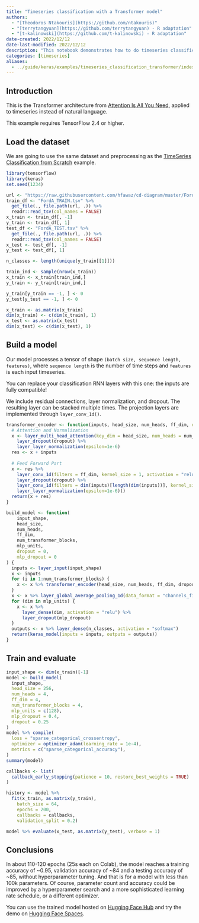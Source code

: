 ```yaml
---
title: "Timeseries classification with a Transformer model"
authors:
  - "[Theodoros Ntakouris](https://github.com/ntakouris)"
  - "[terrytangyuan](https://github.com/terrytangyuan) - R adaptation"
  - "[t-kalinowski](https://github.com/t-kalinowski) - R adaptation"
date-created: 2022/12/12
date-last-modified: 2022/12/12
description: "This notebook demonstrates how to do timeseries classification using a Transformer model."
categories: [timeseries]
aliases:
  - ../guide/keras/examples/timeseries_classification_transformer/index.html
---
```


## Introduction

This is the Transformer architecture from
[Attention Is All You Need](https://arxiv.org/abs/1706.03762),
applied to timeseries instead of natural language.

This example requires TensorFlow 2.4 or higher.


## Load the dataset

We are going to use the same dataset and preprocessing as the
[TimeSeries Classification from Scratch](https://tensorflow.rstudio.com/examples/timeseries_classification_from_scratch)
example.

```r
library(tensorflow)
library(keras)
set.seed(1234)
```

```r
url <- "https://raw.githubusercontent.com/hfawaz/cd-diagram/master/FordA"
train_df <- "FordA_TRAIN.tsv" %>%
  get_file(., file.path(url, .)) %>%
  readr::read_tsv(col_names = FALSE)
x_train <- train_df[, -1]
y_train <- train_df[, 1]
test_df <- "FordA_TEST.tsv" %>%
  get_file(., file.path(url, .)) %>%
  readr::read_tsv(col_names = FALSE)
x_test <- test_df[, -1]
y_test <- test_df[, 1]

n_classes <- length(unique(y_train[[1]]))

train_ind <- sample(nrow(x_train))
x_train <- x_train[train_ind,]
y_train <- y_train[train_ind,]

y_train[y_train == -1, ] <- 0
y_test[y_test == -1, ] <- 0

x_train <- as.matrix(x_train)
dim(x_train) <- c(dim(x_train), 1)
x_test <- as.matrix(x_test)
dim(x_test) <- c(dim(x_test), 1)
```

## Build a model

Our model processes a tensor of shape `(batch size, sequence length, features)`,
where `sequence length` is the number of time steps and `features` is each input
timeseries.

You can replace your classification RNN layers with this one: the
inputs are fully compatible!

We include residual connections, layer normalization, and dropout.
The resulting layer can be stacked multiple times.
The projection layers are implemented through `layer_conv_1d()`.

```r
transformer_encoder <- function(inputs, head_size, num_heads, ff_dim, dropout = 0) {
  # Attention and Normalization
  x <- layer_multi_head_attention(key_dim = head_size, num_heads = num_heads, dropout = dropout)(inputs, inputs) %>% 
    layer_dropout(dropout) %>% 
    layer_layer_normalization(epsilon=1e-6)
  res <- x + inputs
  
  # Feed Forward Part
  x <- res %>%
    layer_conv_1d(filters = ff_dim, kernel_size = 1, activation = "relu") %>% 
    layer_dropout(dropout) %>% 
    layer_conv_1d(filters = dim(inputs)[length(dim(inputs))], kernel_size = 1) %>% 
    layer_layer_normalization(epsilon=1e-6)()
  return(x + res)
}

build_model <- function(
    input_shape,
    head_size,
    num_heads,
    ff_dim,
    num_transformer_blocks,
    mlp_units,
    dropout = 0,
    mlp_dropout = 0
) {
  inputs <- layer_input(input_shape)
  x <- inputs
  for (i in 1:num_transformer_blocks) {
    x <- x %>% transformer_encoder(head_size, num_heads, ff_dim, dropout)
  }
  x <- x %>% layer_global_average_pooling_1d(data_format = "channels_first")
  for (dim in mlp_units) {
    x <- x %>%
      layer_dense(dim, activation = "relu") %>% 
      layer_dropout(mlp_dropout)
  }
  outputs <- x %>% layer_dense(n_classes, activation = "softmax")
  return(keras_model(inputs = inputs, outputs = outputs))
}
```


## Train and evaluate

```r
input_shape <- dim(x_train)[-1]
model <- build_model(
  input_shape,
  head_size = 256,
  num_heads = 4,
  ff_dim = 4,
  num_transformer_blocks = 4,
  mlp_units = c(128),
  mlp_dropout = 0.4,
  dropout = 0.25
)
model %>% compile(
  loss = "sparse_categorical_crossentropy",
  optimizer = optimizer_adam(learning_rate = 1e-4),
  metrics = c("sparse_categorical_accuracy"),
)
summary(model)

callbacks <- list(
  callback_early_stopping(patience = 10, restore_best_weights = TRUE)
)

history <- model %>%
  fit(x_train, as.matrix(y_train),
    batch_size = 64,
    epochs = 200,
    callbacks = callbacks,
    validation_split = 0.2)

model %>% evaluate(x_test, as.matrix(y_test), verbose = 1)
```

## Conclusions

In about 110-120 epochs (25s each on Colab), the model reaches a training
accuracy of ~0.95, validation accuracy of ~84 and a testing
accuracy of ~85, without hyperparameter tuning. And that is for a model
with less than 100k parameters. Of course, parameter count and accuracy could be
improved by a hyperparameter search and a more sophisticated learning rate
schedule, or a different optimizer.

You can use the trained model hosted on [Hugging Face Hub](https://huggingface.co/keras-io/timeseries_transformer_classification)
and try the demo on [Hugging Face Spaces](https://huggingface.co/spaces/keras-io/timeseries_transformer_classification).
